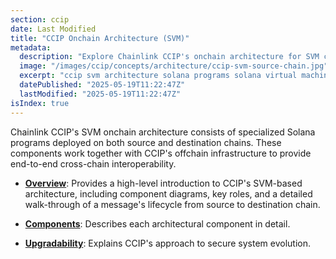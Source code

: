 ```yaml
---
section: ccip
date: Last Modified
title: "CCIP Onchain Architecture (SVM)"
metadata:
  description: "Explore Chainlink CCIP's onchain architecture for SVM chains like Solana. Learn about programs, components, message lifecycle, and upgradability strategies."
  image: "/images/ccip/concepts/architecture/ccip-svm-source-chain.jpg"
  excerpt: "ccip svm architecture solana programs solana virtual machine router program offramp program fee quoter token pools cpi calls associated token accounts program derived addresses"
  datePublished: "2025-05-19T11:22:47Z"
  lastModified: "2025-05-19T11:22:47Z"
isIndex: true
---
```


Chainlink CCIP's SVM onchain architecture consists of specialized Solana programs deployed on both source and destination chains. These components work together with CCIP's offchain infrastructure to provide end-to-end cross-chain interoperability.

- **[Overview](/ccip/concepts/architecture/onchain/svm/overview)**: Provides a high-level introduction to CCIP's SVM-based architecture, including component diagrams, key roles, and a detailed walk-through of a message's lifecycle from source to destination chain.

- **[Components](/ccip/concepts/architecture/onchain/svm/components)**: Describes each architectural component in detail.

- **[Upgradability](/ccip/concepts/architecture/onchain/svm/upgradability)**: Explains CCIP's approach to secure system evolution.
